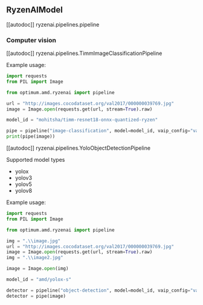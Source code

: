 <!--Copyright 2023 The HuggingFace Team. All rights reserved.
Licensed under the MIT License.
-->

## RyzenAIModel

[[autodoc]] ryzenai.pipelines.pipeline

### Computer vision

[[autodoc]] ryzenai.pipelines.TimmImageClassificationPipeline

Example usage:

```python
import requests
from PIL import Image

from optimum.amd.ryzenai import pipeline

url = "http://images.cocodataset.org/val2017/000000039769.jpg"
image = Image.open(requests.get(url, stream=True).raw)

model_id = "mohitsha/timm-resnet18-onnx-quantized-ryzen"

pipe = pipeline("image-classification", model=model_id, vaip_config="vaip_config.json")
print(pipe(image))
```

[[autodoc]] ryzenai.pipelines.YoloObjectDetectionPipeline

Supported model types
* yolox
* yolov3
* yolov5
* yolov8

Example usage:

```python
import requests
from PIL import Image

from optimum.amd.ryzenai import pipeline

img = ".\\image.jpg"
url = "http://images.cocodataset.org/val2017/000000039769.jpg"
image = Image.open(requests.get(url, stream=True).raw)
img = ".\\image2.jpg"

image = Image.open(img)

model_id = "amd/yolox-s"

detector = pipeline("object-detection", model=model_id, vaip_config="vaip_config.json", model_type="yolox")
detector = pipe(image)
```
